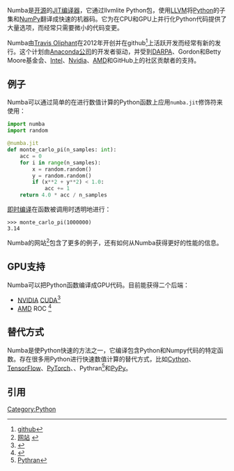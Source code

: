 {{NoteTA|G1=IT|G2=FL}}
{{Infobox software
| name = Numba
| title = 
| logo = 
| screenshot = <!-- [[File:|File:]] -->
| caption = 
| collapsible = 
| author = Continuum Analytics
| developer = 社区计划
| released = {{Start date and age|2012|08|15|df=yes}}
| discontinued = 
| latest release version = 0.53.1
| latest release date    = {{Start date and age|2021|04|01|df=yes}}
| latest preview version = 0.54.0rc2
| latest preview date    = {{Start date and age|2021|07|16|df=yes}}
| programming language   = [[Python|Python]], [[C语言|C]]
| operating system = [[跨平台|跨平台]]
| platform = 
| size = 
| language = 
| genre = {{en-link|数值分析软件列表|List of numerical analysis software|科学计算}}
| license = 
| website = {{URL|http://numba.pydata.org/}}
}}

Numba是[[开源软件|开源]]的[[即时编译|JIT编译器]]，它通过llvmlite Python包，使用[[LLVM|LLVM]]将[[Python|Python]]的子集和[[NumPy|NumPy]]翻译成快速的机器码。它为在CPU和GPU上并行化Python代码提供了大量选项，而经常只需要微小的代码变更。

Numba由[[Travis_Oliphant|Travis Oliphant]]在2012年开创并在github<ref>[https://github.com/numba/numba github]{{Wayback|url=https://github.com/numba/numba |date=20200819004213 }}</ref>上活跃开发而经常有新的发行。这个计划由[[Anaconda_(Python发行版)|Anaconda公司]]的开发者驱动，并受到[[DARPA|DARPA]]、Gordon和Betty Moore基金会、[[Intel|Intel]]、[[Nvidia|Nvidia]]、[[AMD|AMD]]和GitHub上的社区贡献者的支持。

== 例子 ==

Numba可以通过简单的在进行数值计算的Python函数上应用<code>numba.jit</code>修饰符来使用：

<syntaxhighlight lang="python">
import numba
import random

@numba.jit
def monte_carlo_pi(n_samples: int):
    acc = 0
    for i in range(n_samples):
        x = random.random()
        y = random.random()
        if (x**2 + y**2) < 1.0:
            acc += 1
    return 4.0 * acc / n_samples
</syntaxhighlight>

[[即时编译|即时编译]]在函数被调用时透明地进行：

<syntaxhighlight lang="pycon">
>>> monte_carlo_pi(1000000)
3.14
</syntaxhighlight>

Numba的网站<ref>[https://numba.pydata.org 网站] {{Wayback|url=https://numba.pydata.org/ |date=20210201194941 }}</ref>包含了更多的例子，还有如何从Numba获得更好的性能的信息。

== GPU支持 ==

Numba可以把Python函数编译成GPU代码。目前能获得二个后端：

* [[NVIDIA|NVIDIA]] [[CUDA|CUDA]]<ref>{{cite web |url=https://numba.pydata.org/numba-doc/dev/cuda |title=Numba for CUDA GPUs |accessdate=2020-09-29 |archive-date=2019-04-16 |archive-url=https://web.archive.org/web/20190416144328/http://numba.pydata.org/numba-doc/dev/cuda/ |dead-url=no }}</ref>
* [[AMD|AMD]] ROC {{en-link|异构系统架构|Heterogeneous System Architecture|HSA}}<ref>{{cite web|url=https://numba.pydata.org/numba-doc/dev/roc|title=Numba for AMD ROC GPUs|accessdate=2020-09-29|archive-date=2019-04-16|archive-url=https://web.archive.org/web/20190416144327/http://numba.pydata.org/numba-doc/dev/roc/|dead-url=no}}</ref>

== 替代方式 ==

Numba是使Python快速的方法之一，它编译包含Python和Numpy代码的特定函数。存在很多用Python进行快速数值计算的替代方式，比如[[Cython|Cython]]、[[TensorFlow|TensorFlow]]、[[PyTorch|PyTorch]]、{{en-link|Chainer|Chainer}}、Pythran<ref>[https://pythran.readthedocs.io/en/latest/ Pythran]{{Wayback|url=https://pythran.readthedocs.io/en/latest/ |date=20200219081337 }}</ref>和[[PyPy|PyPy]]。

==引用==
{{reflist}}
{{Python}}
[[Category:Python|Category:Python]]